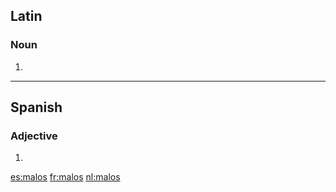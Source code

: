 ==Latin==

===Noun===
{{la-noun-form|mālōs}}

# {{inflection of|malus|mālus|acc|p|lang=la}}

----

==Spanish==

===Adjective===
{{head|es|adjective form|g=m-p}}

# {{plural of|malo|lang=es|nocat=1}}

[[es:malos]]
[[fr:malos]]
[[nl:malos]]